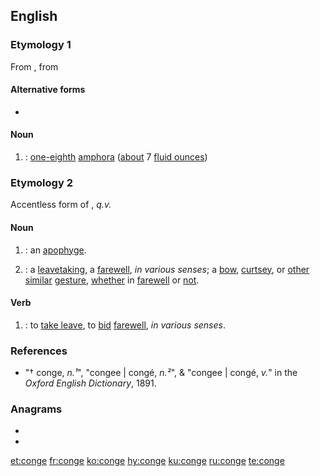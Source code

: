 {{also|congé}}
==English==

===Etymology 1===
From {{etyl|fr}} {{term|conge|lang=fr}}, from {{etyl|la}} {{term|congius|lang=la}}

====Alternative forms====
* {{l|en|congy}}

====Noun====
{{en-noun}}

# {{lb|en|historical|_|units of measure|obsolete}} {{altname|congius|lang=en|nodot=a}}: [[one-eighth]] [[amphora]] ([[about]] 7 [[fluid ounce]]s)

===Etymology 2===
Accentless form of {{term|congé|lang=en}}, ''q.v.''

====Noun====
{{en-noun}}

# {{lb|en|architecture}} {{altform|congé|lang=en|nodot=a}}: an [[apophyge]].
# {{altname|congee|lang=en|nodot=a}}: a [[leavetaking]], a [[farewell]], ''in various senses''; a [[bow]], [[curtsey]], or [[other]] [[similar]] [[gesture]], [[whether]] in [[farewell]] or [[not]].

====Verb====
{{en-verb|conges|congeing|conged}}

# {{altname|congee|lang=en|nodot=a}}: to [[take leave]], to [[bid]] [[farewell]], ''in various senses''.

===References===
* "† conge, ''n.¹''", "congee | congé, ''n.²''", & "congee | congé, ''v.''" in the ''Oxford English Dictionary'', 1891.

===Anagrams===
* {{l|en|cogen}}
* {{l|en|genco}}

[[et:conge]]
[[fr:conge]]
[[ko:conge]]
[[hy:conge]]
[[ku:conge]]
[[ru:conge]]
[[te:conge]]
